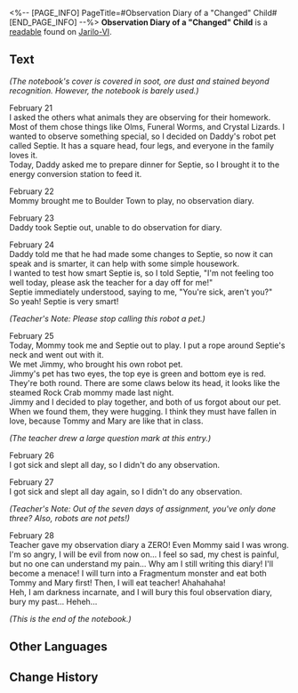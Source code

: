<%-- [PAGE_INFO]
PageTitle=#Observation Diary of a "Changed" Child#
[END_PAGE_INFO] --%>
{{Readable Infobox
|id           = 096
|partIds      = 190221
|title        = 
|image        = Item Jarilo-VI Readable 2.png
|world        = Jarilo-VI
|parts        = 1
|author       = <!--to be added-->
|description  = A slightly childish observation diary. Its owner seems to have suffered some severe mental trauma.
|part1        = Observation Diary of a "Changed" Child
|source1      = {{cx|Source missing}}
|characters   = 
|factions     = 
}}
'''Observation Diary of a "Changed" Child''' is a [[readable]] found on [[Jarilo-VI]].
<!--
==Location==
{{Map Embed|<map name>|<marker id>}}
-->
==Text==
''(The notebook's cover is covered in soot, ore dust and stained beyond recognition. However, the notebook is barely used.)''

February 21<br />I asked the others what animals they are observing for their homework. Most of them chose things like Olms, Funeral Worms, and Crystal Lizards. I wanted to observe something special, so I decided on Daddy's robot pet called Septie. It has a square head, four legs, and everyone in the family loves it.<br />Today, Daddy asked me to prepare dinner for Septie, so I brought it to the energy conversion station to feed it.

February 22<br />Mommy brought me to Boulder Town to play, no observation diary.

February 23<br />Daddy took Septie out, unable to do observation for diary.

February 24<br />Daddy told me that he had made some changes to Septie, so now it can speak and is smarter, it can help with some simple housework.<br />I wanted to test how smart Septie is, so I told Septie, "I'm not feeling too well today, please ask the teacher for a day off for me!"<br />Septie immediately understood, saying to me, "You're sick, aren't you?"<br />So yeah! Septie is very smart!

''(Teacher's Note: Please stop calling this robot a pet.)''

February 25<br />Today, Mommy took me and Septie out to play. I put a rope around Septie's neck and went out with it.<br />We met Jimmy, who brought his own robot pet.<br />Jimmy's pet has two eyes, the top eye is green and bottom eye is red. They're both round. There are some claws below its head, it looks like the steamed Rock Crab mommy made last night.<br />Jimmy and I decided to play together, and both of us forgot about our pet. When we found them, they were hugging. I think they must have fallen in love, because Tommy and Mary are like that in class.

''(The teacher drew a large question mark at this entry.)''

February 26<br />I got sick and slept all day, so I didn't do any observation.

February 27<br />I got sick and slept all day again, so I didn't do any observation.

''(Teacher's Note: Out of the seven days of assignment, you've only done three? Also, robots are not pets!)''

February 28<br />Teacher gave my observation diary a ZERO! Even Mommy said I was wrong.<br />I'm so angry, I will be evil from now on... I feel so sad, my chest is painful, but no one can understand my pain... Why am I still writing this diary! I'll become a menace! I will turn into a Fragmentum monster and eat both Tommy and Mary first! Then, I will eat teacher! Ahahahaha!<br />Heh, I am darkness incarnate, and I will bury this foul observation diary, bury my past... Heheh...

''(This is the end of the notebook.)''

<!--
==Trivia==
* 
-->
==Other Languages==
{{Other Languages
|en   = Observation Diary of a "Changed" Child
|zhs  = 小朋友（已黑化）的观察日记
|zht  = 小朋友（已黑化）的觀察日記
|ja   = 子供（闇堕ち済み）の観察日記
|ko   = (흑화한) 조그만 친구의 관찰 일기
|es   = Diario de observación de una niña (transformada)
|fr   = Journal d'observation d'un enfant «&nbsp;changé&nbsp;»
|ru   = Дневник наблюдений «превращённого» ребёнка
|th   = ไดอารี่การสำรวจของเพื่อนตัวน้อย (ที่เปลี่ยนไป)
|vi   = Nhật Ký Quan Sát Của Người Bạn Nhỏ (Đã Tha Hóa)
|de   = Tagebuch der Beobachtung eines „veränderten“ Kindes
|id   = Diari Pengamatan Anak (Yang Berubah)
|pt   = Diário de Observação de Uma Criança "Alterada"
}}

==Change History==
{{Change History|1.0}}